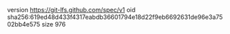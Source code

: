 version https://git-lfs.github.com/spec/v1
oid sha256:619ed48d433f4317eabdb36601794e18d22f9eb6692631de96e3a7502bb4e575
size 976
